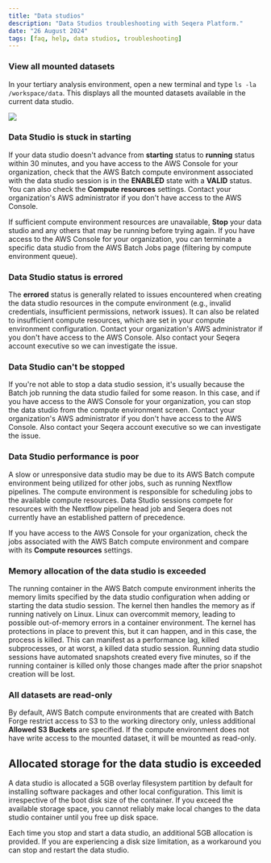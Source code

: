 ```yaml
---
title: "Data studios"
description: "Data Studios troubleshooting with Seqera Platform."
date: "26 August 2024"
tags: [faq, help, data studios, troubleshooting]
---
```


### View all mounted datasets

In your tertiary analysis environment, open a new terminal and type `ls -la /workspace/data`. This displays all the mounted datasets available in the current data studio.

![](./_images/data_studios_notebook_fusion.png)

### Data Studio is stuck in **starting**

If your data studio doesn't advance from **starting** status to **running** status within 30 minutes, and you have access to the AWS Console for your organization, check that the AWS Batch compute environment associated with the data studio session is in the **ENABLED** state with a **VALID** status. You can also check the **Compute resources** settings. Contact your organization's AWS administrator if you don't have access to the AWS Console.

If sufficient compute environment resources are unavailable, **Stop** your data studio and any others that may be running before trying again. If you have access to the AWS Console for your organization, you can terminate a specific data studio from the AWS Batch Jobs page (filtering by compute environment queue).

### Data Studio status is **errored**

The **errored** status is generally related to issues encountered when creating the data studio resources in the compute environment (e.g., invalid credentials, insufficient permissions, network issues). It can also be related to insufficient compute resources, which are set in your compute environment configuration. Contact your organization's AWS administrator if you don't have access to the AWS Console. Also contact your Seqera account executive so we can investigate the issue.

### Data Studio can't be **stopped**

If you're not able to stop a data studio session, it's usually because the Batch job running the data studio failed for some reason. In this case, and if you have access to the AWS Console for your organization, you can stop the data studio from the compute environment screen. Contact your organization's AWS administrator if you don't have access to the AWS Console. Also contact your Seqera account executive so we can investigate the issue.

### Data Studio performance is poor

A slow or unresponsive data studio may be due to its AWS Batch compute environment being utilized for other jobs, such as running Nextflow pipelines. The compute environment is responsible for scheduling jobs to the available compute resources. Data Studio sessions compete for resources with the Nextflow pipeline head job and Seqera does not currently have an established pattern of precedence.

If you have access to the AWS Console for your organization, check the jobs associated with the AWS Batch compute environment and compare with its **Compute resources** settings.

### Memory allocation of the data studio is exceeded

The running container in the AWS Batch compute environment inherits the memory limits specified by the data studio configuration when adding or starting the data studio session. The kernel then handles the memory as if running natively on Linux. Linux can overcommit memory, leading to possible out-of-memory errors in a container environment. The kernel has protections in place to prevent this, but it can happen, and in this case, the process is killed. This can manifest as a performance lag, killed subprocesses, or at worst, a killed data studio session. Running data studio sessions have automated snapshots created every five minutes, so if the running container is killed only those changes made after the prior snapshot creation will be lost.

### All datasets are read-only

By default, AWS Batch compute environments that are created with Batch Forge restrict access to S3 to the working directory only, unless additional **Allowed S3 Buckets** are specified. If the compute environment does not have write access to the mounted dataset, it will be mounted as read-only.

## Allocated storage for the data studio is exceeded

A data studio is allocated a 5GB overlay filesystem partition by default for installing software packages and other local configuration. This limit is irrespective of the boot disk size of the container. If you exceed the available storage space, you cannot reliably make local changes to the data studio container until you free up disk space.

Each time you stop and start a data studio, an additional 5GB allocation is provided. If you are experiencing a disk size limitation, as a workaround you can stop and restart the data studio.

[contact]: https://seqera.io/contact-us/
